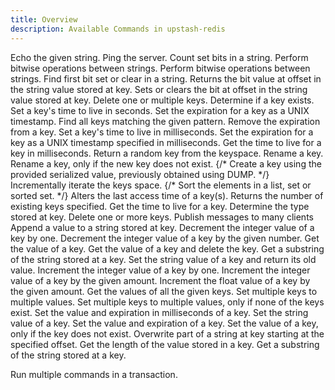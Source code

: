 ```yaml
---
title: Overview
description: Available Commands in upstash-redis
---
```


<AccordionGroup>

<Accordion title="Auth">
<CardGroup cols={3}>

<Card title="ECHO" href="/redis/sdks/py/commands/auth/echo">
  Echo the given string.
</Card>

<Card title="PING" href="/redis/sdks/py/commands/auth/ping">
    Ping the server.
</Card>
</CardGroup>
</Accordion>
<Accordion title="Bitmap">
<CardGroup cols={3}>

<Card title="BITCOUNT" href="/redis/sdks/py/commands/bitmap/bitcount">
    Count set bits in a string.
</Card>
<Card title="BITFIELD" href="/redis/sdks/py/commands/bitmap/bitfield">
    Perform bitwise operations between strings.
</Card>
<Card title="BITOP" href="/redis/sdks/py/commands/bitmap/bitop">
    Perform bitwise operations between strings.
</Card>
<Card title="BITPOS" href="/redis/sdks/py/commands/bitmap/bitpos">
    Find first bit set or clear in a string.
</Card>
<Card title="GETBIT" href="/redis/sdks/py/commands/bitmap/getbit">
    Returns the bit value at offset in the string value stored at key.
</Card>
<Card title="SETBIT" href="/redis/sdks/py/commands/bitmap/setbit">
    Sets or clears the bit at offset in the string value stored at key.
</Card>
</CardGroup>
</Accordion>
<Accordion title="Generic">
<CardGroup cols={3}>
<Card title="DEL" href="/redis/sdks/py/commands/generic/del">
    Delete one or multiple keys.
</Card>
<Card title="EXISTS" href="/redis/sdks/py/commands/generic/exists">
    Determine if a key exists.
</Card>
<Card title="EXPIRE" href="/redis/sdks/py/commands/generic/expire">
    Set a key's time to live in seconds.
</Card>
<Card title="EXPIREAT" href="/redis/sdks/py/commands/generic/expireat">
    Set the expiration for a key as a UNIX timestamp.
</Card>
<Card title="KEYS" href="/redis/sdks/py/commands/generic/keys">
    Find all keys matching the given pattern.
</Card>
<Card title="PERSIST" href="/redis/sdks/py/commands/generic/persist">
    Remove the expiration from a key.
</Card>
<Card title="PEXPIRE" href="/redis/sdks/py/commands/generic/pexpire">
    Set a key's time to live in milliseconds.
</Card>
<Card title="PEXPIREAT" href="/redis/sdks/py/commands/generic/pexpireat">
    Set the expiration for a key as a UNIX timestamp specified in milliseconds.
</Card>
<Card title="PTTL" href="/redis/sdks/py/commands/generic/pttl">
    Get the time to live for a key in milliseconds.
</Card>
<Card title="RANDOMKEY" href="/redis/sdks/py/commands/generic/randomkey">
    Return a random key from the keyspace.
</Card>
<Card title="RENAME" href="/redis/sdks/py/commands/generic/rename">
    Rename a key.
</Card>
<Card title="RENAMENX" href="/redis/sdks/py/commands/generic/renamenx">
    Rename a key, only if the new key does not exist.
</Card>
{/* <Card title="RESTORE" href="/redis/sdks/py/commands/generic/restore">
    Create a key using the provided serialized value, previously obtained using DUMP.
</Card> */}
<Card title="SCAN" href="/redis/sdks/py/commands/generic/scan">
    Incrementally iterate the keys space.
</Card>
{/* <Card title="SORT" href="/redis/sdks/py/commands/generic/sort">
    Sort the elements in a list, set or sorted set.
</Card> */}
<Card title="TOUCH" href="/redis/sdks/py/commands/generic/touch">
    Alters the last access time of a key(s). Returns the number of existing keys specified.
</Card>
<Card title="TTL" href="/redis/sdks/py/commands/generic/ttl">
    Get the time to live for a key.
</Card>
<Card title="TYPE" href="/redis/sdks/py/commands/generic/type">
    Determine the type stored at key.
</Card>
<Card title="UNLINK" href="/redis/sdks/py/commands/generic/unlink">
    Delete one or more keys.
</Card>
</CardGroup>
</Accordion>
<Accordion title="Hash">
<CardGroup cols={3}>

<Card title="HDEL" href="/redis/sdks/py/commands/hash/hdel">

</Card>
<Card title="HEXISTS" href="/redis/sdks/py/commands/hash/hexists">

</Card>
<Card title="HGET" href="/redis/sdks/py/commands/hash/hget">

</Card>
<Card title="HGETALL" href="/redis/sdks/py/commands/hash/hgetall">

</Card>
<Card title="HINCRBY" href="/redis/sdks/py/commands/hash/hincrby">

</Card>
<Card title="HINCRBYFLOAT" href="/redis/sdks/py/commands/hash/hincrbyfloat">

</Card>
<Card title="HKEYS" href="/redis/sdks/py/commands/hash/hkeys">

</Card>
<Card title="HLEN" href="/redis/sdks/py/commands/hash/hlen">

</Card>
<Card title="HMGET" href="/redis/sdks/py/commands/hash/hmget">

</Card>
<Card title="HRANDFIELD" href="/redis/sdks/py/commands/hash/hrandfield">

</Card>
<Card title="HSCAN" href="/redis/sdks/py/commands/hash/hscan">

</Card>
<Card title="HSET" href="/redis/sdks/py/commands/hash/hset">

</Card>
<Card title="HSET" href="/redis/sdks/py/commands/hash/hmset">

</Card>
<Card title="HSETNX" href="/redis/sdks/py/commands/hash/hsetnx">

</Card>
<Card title="HSTRLEN" href="/redis/sdks/py/commands/hash/hstrlen">

</Card>
<Card title="HVALS" href="/redis/sdks/py/commands/hash/hvals">
    
</Card>

</CardGroup>
</Accordion>

<Accordion title="List">
<CardGroup cols={3}>

<Card title="LINDEX" href="/redis/sdks/py/commands/list/lindex">

</Card>
<Card title="LINSERT" href="/redis/sdks/py/commands/list/linsert">

</Card>
<Card title="LLEN" href="/redis/sdks/py/commands/list/llen">

</Card>
<Card title="LMOVE" href="/redis/sdks/py/commands/list/lmove">

</Card>
<Card title="LPOP" href="/redis/sdks/py/commands/list/lpop">

</Card>
<Card title="LPOS" href="/redis/sdks/py/commands/list/lpos">

</Card>
<Card title="LPUSH" href="/redis/sdks/py/commands/list/lpush">

</Card>
<Card title="LPUSHX" href="/redis/sdks/py/commands/list/lpushx">

</Card>
<Card title="LRANGE" href="/redis/sdks/py/commands/list/lrange">

</Card>
<Card title="LREM" href="/redis/sdks/py/commands/list/lrem">

</Card>
<Card title="LSET" href="/redis/sdks/py/commands/list/lset">

</Card>
<Card title="LTRIM" href="/redis/sdks/py/commands/list/ltrim">

</Card>
<Card title="RPOP" href="/redis/sdks/py/commands/list/rpop">

</Card>
<Card title="RPUSH" href="/redis/sdks/py/commands/list/rpush">

</Card>
<Card title="RPUSHX" href="/redis/sdks/py/commands/list/rpushx">

</Card>

</CardGroup>
</Accordion>
<Accordion title="PubSub">
<CardGroup cols={3}>
<Card title="PUBLISH" href="/redis/sdks/py/commands/pubsub/publish">
Publish messages to many clients
</Card>
</CardGroup>
</Accordion>
<Accordion title="Scripts">
<CardGroup cols={3}>

<Card title="EVAL" href="/redis/sdks/py/commands/scripts/eval">

</Card>
<Card title="EVELSHA" href="/redis/sdks/py/commands/scripts/evalsha">

</Card>
<Card title="SCRIPT EXISTS" href="/redis/sdks/py/commands/scripts/script_exists">

</Card>
<Card title="SCRIPT FLUSH" href="/redis/sdks/py/commands/scripts/script_flush">

</Card>
<Card title="SCRIPT LOAD" href="/redis/sdks/py/commands/scripts/script_load">

</Card>

</CardGroup>
</Accordion>
<Accordion title="Server">
<CardGroup cols={3}>
<Card title="DBSIZE" href="/redis/sdks/py/commands/server/dbsize">

</Card>
<Card title="FLUSHALL" href="/redis/sdks/py/commands/server/flushall">

</Card>
<Card title="FLUSHDB" href="/redis/sdks/py/commands/server/flushdb">

</Card>
</CardGroup>
</Accordion>
<Accordion title="Set">
<CardGroup cols={3}>
<Card title="SADD" href="/redis/sdks/py/commands/set/sadd">

</Card>
<Card title="SCARD" href="/redis/sdks/py/commands/set/scard">

</Card>
<Card title="SDIFF" href="/redis/sdks/py/commands/set/sdiff">

</Card>
<Card title="SDIFFSTORE" href="/redis/sdks/py/commands/set/sdiffstore">

</Card>
<Card title="SINTER" href="/redis/sdks/py/commands/set/sinter">

</Card>
<Card title="SINTERSTORE" href="/redis/sdks/py/commands/set/sinterstore">

</Card>
<Card title="SISMEMBER" href="/redis/sdks/py/commands/set/sismember">

</Card>
<Card title="SMEMBERS" href="/redis/sdks/py/commands/set/smembers">

</Card>
<Card title="SMISMEMBER" href="/redis/sdks/py/commands/set/smismember">

</Card>
<Card title="SMOVE" href="/redis/sdks/py/commands/set/smove">

</Card>
<Card title="SPOP" href="/redis/sdks/py/commands/set/spop">

</Card>
<Card title="SRANDMEMBER" href="/redis/sdks/py/commands/set/srandmember">

</Card>
<Card title="SREM" href="/redis/sdks/py/commands/set/srem">

</Card>
<Card title="SSCAN" href="/redis/sdks/py/commands/set/sscan">

</Card>
<Card title="SUNION" href="/redis/sdks/py/commands/set/sunion">

</Card>
<Card title="SUNIONSTORE" href="/redis/sdks/py/commands/set/sunionstore">

</Card>
</CardGroup>
</Accordion>
<Accordion title="Sorted Set">
<CardGroup cols={3}>
<Card title="ZADD" href="/redis/sdks/py/commands/zset/zadd">

</Card>
<Card title="ZCARD" href="/redis/sdks/py/commands/zset/zcard">

</Card>
<Card title="ZCOUNT" href="/redis/sdks/py/commands/zset/zcount">

</Card>
<Card title="ZDIFF" href="/redis/sdks/py/commands/zset/zdiff">

</Card>
<Card title="ZDIFFSTORE" href="/redis/sdks/py/commands/zset/zdiffstore">

</Card>
<Card title="ZINCRBY" href="/redis/sdks/py/commands/zset/zincrby">

</Card>
<Card title="ZINTER" href="/redis/sdks/py/commands/zset/zinter">

</Card>
<Card title="ZINTERSTORE" href="/redis/sdks/py/commands/zset/zinterstore">

</Card>
<Card title="ZLEXCOUNT" href="/redis/sdks/py/commands/zset/zlexcount">

</Card>
<Card title="ZMSCORE" href="/redis/sdks/py/commands/zset/zmscore">

</Card>
<Card title="ZPOPMAX" href="/redis/sdks/py/commands/zset/zpopmax">

</Card>
<Card title="ZPOPMIN" href="/redis/sdks/py/commands/zset/zpopmin">

</Card>
<Card title="ZRANDMEMBER" href="/redis/sdks/py/commands/zset/zrandmember">

</Card>
<Card title="ZRANGE" href="/redis/sdks/py/commands/zset/zrange">

</Card>
<Card title="ZRANK" href="/redis/sdks/py/commands/zset/zrank">

</Card>
<Card title="ZREM" href="/redis/sdks/py/commands/zset/zrem">

</Card>
<Card title="ZREMRANGEBYLEX" href="/redis/sdks/py/commands/zset/zremrangebylex">

</Card>
<Card title="ZREMRANGEBYRANK" href="/redis/sdks/py/commands/zset/zremrangebyrank">

</Card>
<Card title="ZREMRANGEBYSCORE" href="/redis/sdks/py/commands/zset/zremrangebyscore">

</Card>
<Card title="ZREVRANK" href="/redis/sdks/py/commands/zset/zrevrank">

</Card>
<Card title="ZSCAN" href="/redis/sdks/py/commands/zset/zscan">

</Card>
<Card title="ZSCORE" href="/redis/sdks/py/commands/zset/zscore">

</Card>
<Card title="ZUNION" href="/redis/sdks/py/commands/zset/zunion">

</Card>
<Card title="ZUNIONSTORE" href="/redis/sdks/py/commands/zset/zunionstore">

</Card>
</CardGroup>
</Accordion>

<Accordion title="String">

<CardGroup cols={3}>

<Card title="APPEND" href="/redis/sdks/py/commands/string/append">
  Append a value to a string stored at key.
</Card>
<Card title="DECR" href="/redis/sdks/py/commands/string/decr">
  Decrement the integer value of a key by one.
</Card>
<Card title="DECRBY" href="/redis/sdks/py/commands/string/decrby">
  Decrement the integer value of a key by the given number.
</Card>
<Card title="GET" href="/redis/sdks/py/commands/string/get">
  Get the value of a key.
</Card>
<Card title="GETDEL" href="/redis/sdks/py/commands/string/getdel">
  Get the value of a key and delete the key.
</Card>
<Card title="GETRANGE" href="/redis/sdks/py/commands/string/getrange">
  Get a substring of the string stored at a key.
</Card>
<Card title="GETSET" href="/redis/sdks/py/commands/string/getset">
  Set the string value of a key and return its old value.
</Card>
<Card title="INCR" href="/redis/sdks/py/commands/string/incr">
  Increment the integer value of a key by one.
</Card>
<Card title="INCRBY" href="/redis/sdks/py/commands/string/incrby">
  Increment the integer value of a key by the given amount.
</Card>
<Card title="INCRBYFLOAT" href="/redis/sdks/py/commands/string/incrbyfloat">
  Increment the float value of a key by the given amount.
</Card>
<Card title="MGET" href="/redis/sdks/py/commands/string/mget">
  Get the values of all the given keys.
</Card>
<Card title="MSET" href="/redis/sdks/py/commands/string/mset">
  Set multiple keys to multiple values.
</Card>
<Card title="MSETNX" href="/redis/sdks/py/commands/string/msetnx">
  Set multiple keys to multiple values, only if none of the keys exist.
</Card>
<Card title="PSETEX" href="/redis/sdks/py/commands/string/psetex">
  Set the value and expiration in milliseconds of a key.
</Card>
<Card title="SET" href="/redis/sdks/py/commands/string/set">
  Set the string value of a key.
</Card>
<Card title="SETEX" href="/redis/sdks/py/commands/string/setex">
  Set the value and expiration of a key.
</Card>
<Card title="SETNX" href="/redis/sdks/py/commands/string/setnx">
  Set the value of a key, only if the key does not exist.
</Card>
<Card title="SETRANGE" href="/redis/sdks/py/commands/string/setrange">
  Overwrite part of a string at key starting at the specified offset.
</Card>
<Card title="STRLEN" href="/redis/sdks/py/commands/string/strlen">
  Get the length of the value stored in a key.
</Card>
<Card title="SUBSTR" href="/redis/sdks/py/commands/string/substr">
  Get a substring of the string stored at a key.
</Card>

</CardGroup></Accordion>
<Accordion title="Transactions">
<Card title="TRANSACTION" href="/redis/sdks/py/features#pipelines-and-transactions">
  Run multiple commands in a transaction.
</Card>
</Accordion>
</AccordionGroup>
